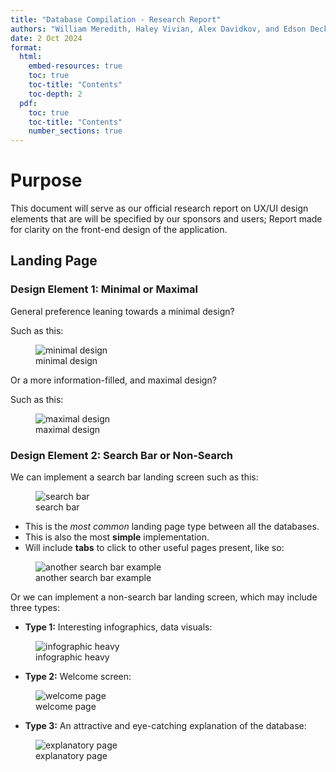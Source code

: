 ```yaml
---
title: "Database Compilation - Research Report"
authors: "William Meredith, Haley Vivian, Alex Davidkov, and Edson Decker"
date: 2 Oct 2024
format: 
  html:
    embed-resources: true
    toc: true
    toc-title: "Contents" 
    toc-depth: 2  
  pdf:
    toc: true
    toc-title: "Contents" 
    number_sections: true  
---
```


# Purpose

This document will serve as our official research report on UX/UI design elements that are will be specified by our sponsors and users; Report made for clarity on the front-end design of the application. 

## Landing Page

### Design Element 1: Minimal or Maximal

General preference leaning towards a minimal design?

Such as this:

![minimal design](images/minimal.png)

Or a more information-filled, and maximal design?

Such as this:

![maximal design](images/maximalist.png)

### Design Element 2: Search Bar or Non-Search

We can implement a search bar landing screen such as this:

![search bar](images/search_bar.png)

* This is the _most common_ landing page type between all the databases. 
* This is also the most **simple** implementation.
* Will include **tabs** to click to other useful pages present, like so:

![another search bar example](images/simple_search.png)

Or we can implement a non-search bar landing screen, which may include three types:

* **Type 1:** Interesting infographics, data visuals:

![infographic heavy](images/infographics.png)

* **Type 2:** Welcome screen:

![welcome page](images/welcome.png)

* **Type 3:** An attractive and eye-catching explanation of the database:

![explanatory page](images/explanation.png)



